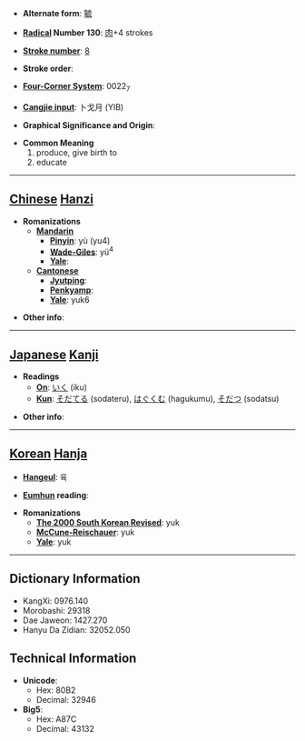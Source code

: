 * '''Alternate form''': [[毓]]

* '''[[Wiktionary:Chinese radical index| Radical]] Number 130''': [[Wiktionary:Chinese radical index 肉|肉]]+4 strokes

* '''[[Wiktionary:Chinese total strokes index|Stroke number]]''': [[Wiktionary:Chinese total strokes index 8|8]]

* '''Stroke order''': 

* '''[[Wiktionary:Chinese four corner index|Four-Corner System]]''': 0022<sub>7</sub>

* '''[[Wiktionary:Chinese Cangjie index|Cangjie input]]''': 卜戈月 (YIB)

* '''Graphical Significance and Origin''': 

* '''Common Meaning'''
*#produce, give birth to
*# educate


----

== [[Chinese]] [[Hanzi]] ==

* '''Romanizations'''
** '''[[Mandarin]]'''
*** '''[[Pinyin]]''': yù (yu4)
*** '''[[Wade-Giles]]''': yü<sup>4</sup>
*** '''[[Yale]]''': 
** '''[[Cantonese]]'''
*** '''[[Jyutping]]''':
*** '''[[Penkyamp]]''': 
*** '''[[Yale]]''': yuk6

* '''Other info''': 

----

== [[Japanese]] [[Kanji]] ==

* '''Readings'''
** '''[[On]]''': [[いく]] (iku)
** '''[[Kun]]''': [[そだてる]] (sodateru), [[はぐくむ]] (hagukumu), [[そだつ]] (sodatsu)

* '''Other info''':  

----

== [[Korean]] [[Hanja]] ==

* '''[[Hangeul]]''': 육

* '''[[Eumhun]] reading''': 

* '''Romanizations'''
** '''[[The 2000 South Korean Revised Romanization|The 2000 South Korean Revised]]''': yuk
** '''[[McCune-Reischauer]]''': yuk
** '''[[Yale]]''': yuk

----

== Dictionary Information ==

* KangXi: 0976.140
* Morobashi: 29318
* Dae Jaweon: 1427.270
* Hanyu Da Zidian: 32052.050

== Technical Information ==

* '''Unicode''':
** Hex: 80B2
** Decimal: 32946
* '''Big5''':
** Hex: A87C
** Decimal: 43132